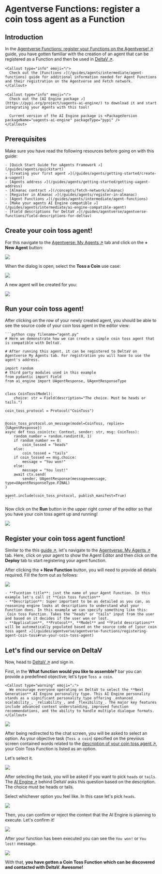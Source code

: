
# Agentverse Functions: register a coin toss agent as a Function

## Introduction

In the [Agentverse Functions: register your Functions on the Agentverse! ↗️](/guides/agentverse/registering-agent-services) guide, you have gotten familiar with the creation of an agent that can be registered as a Function and then be used in [DeltaV ↗️](/concepts/ai-engine/deltav).

    <Callout type="info" emoji="ℹ️">
      Check out the [Functions ↗️](/guides/agents/intermediate/agent-functions) guide for additional information needed for Agent Functions and their registration on the Agentverse and Fetch network.
    </Callout>

    <Callout type="info" emoji="ℹ️">
      Check out the [AI Engine package ↗️](https://pypi.org/project/uagents-ai-engine/) to download it and start integrating your Agents with this tool!

      Current version of the AI Engine package is <PackageVersion packageName="uagents-ai-engine" packageType="pypi" />
    </Callout>

## Prerequisites

Make sure you have read the following resources before going on with this guide:

    - [Quick Start Guide for uAgents Framework ↗️](/guides/agents/quickstart)
    - [Creating your first agent ↗️](/guides/agents/getting-started/create-a-uagent)
    - [Agents address ↗️](/guides/agents/getting-started/getting-uagent-address)
    - [Almanac contract ↗️](/concepts/fetch-network/almanac)
    - [Register in Almanac ↗️](/guides/agents/register-in-almanac)
    - [Agent Functions ↗️](/guides/agents/intermediate/agent-functions)
    - [Make your agents AI Engine compatible ↗️](/guides/agents/intermediate/ai-engine-compatible-agent)
    - [Field descriptions for DeltaV ↗️](/guides/agentverse/agentverse-functions/field-descriptions-for-deltav)

## Create your coin toss agent!

For this navigate to the [Agentverse: My Agents ↗️](https://agentverse.ai/agents) tab and click on the **+ New Agent** button:

![](src/images/guides/agentverse/registering-agent-coin-toss/hosted-agent-use-case-button.png)

When the dialog is open, select the **Toss a Coin** use case:

![](src/images/guides/agentverse/registering-agent-coin-toss/use-case-dialog.png)

A new agent will be created for you:

![](src/images/guides/agentverse/registering-agent-coin-toss/hosted-agent-in-list.png)

## Run your coin toss agent!

After clicking on the row of your newly created agent, you should be able to see the source code of your coin toss agent in the editor view:

    ```python copy filename="agent.py"
    # Here we demonstrate how we can create a simple coin toss agent that is compatible with DeltaV.

    # After running this agent, it can be registered to DeltaV on Agentverse My Agents tab. For registration you will have to use the agent's address.

    import random
    # third party modules used in this example
    from pydantic import Field
    from ai_engine import UAgentResponse, UAgentResponseType


    class CoinToss(Model):
        choice: str = Field(description="The choice. Must be heads or tails.")

    coin_toss_protocol = Protocol("CoinToss")


    @coin_toss_protocol.on_message(model=CoinToss, replies={UAgentResponse})
    async def toss_coin(ctx: Context, sender: str, msg: CoinToss):
        random_number = random.randint(0, 1)
        if random_number == 0:
            coin_tossed = "heads"
        else:
            coin_tossed = "tails"
        if coin_tossed == msg.choice:
            message = "You won!"
        else:
            message = "You lost!"
        await ctx.send(
            sender, UAgentResponse(message=message, type=UAgentResponseType.FINAL)
    )

    agent.include(coin_toss_protocol, publish_manifest=True)
    ````

Now click on the **Run** button in the upper right corner of the editor so that you have your coin toss agent up and running!

![](src/images/guides/agentverse/registering-agent-coin-toss/run-hosted-agent.png)

## Register your coin toss agent function!

Similar to the this [guide ↗️](/guides/agentverse/agentverse-functions/registering-agent-services#register-your-agents-and-services), let's navigate to the [Agentverse: My Agents ↗️](https://agentverse.ai/) tab. Here, click on your agent to show the Agent Editor and then click on the **Deploy** tab to start registering your agent function.

After clicking the **+ New Function** button, you will need to provide all details required. Fill the form out as follows:

![](src/images/guides/agentverse/registering-agent-coin-toss/new-service-dialog.png)

    - **Fucntion title**: just the name of your Agent Function. In this example let's call it **Coin toss function**
    - **Description**: Super important to be as detailed as you can, as reasoning engine looks at descriptions to understand what your Function does. In this example we can specify something like this: _Coin toss Function. Takes the "heads" or "tails" input from the user and based on it decides if the user won or lost._
    - **Application**, **Protocol**, **Model** and **Field descriptions** will be automatically populated based on the source code of [your coin toss agent ↗️](/guides/agentverse/agentverse-functions/registering-agent-coin-toss#run-your-coin-toss-agent)

## Let's find our service on DeltaV

Now, head to [DeltaV ↗️](https://deltav.agentverse.ai/) and sign in.

First, in the **What function would you like to assemble?** bar you can provide a predefined objective; let's type `Toss a coin`.

    <Callout type="warning" emoji="⚠️">
      We encourage everyone operating on DeltaV to select the **Next Generation** AI Engine personality type. This AI Engine personality stands as a significant personality type offering _enhanced scalability_, _reliability_, and _flexibility_. The major key features include advanced context understanding, improved function recommendations, and the ability to handle multiple dialogue formats.
    </Callout>

![](src/images/guides/agentverse/registering-agent-coin-toss/select-service-group.png)

After being redirected to the chat screen, you will be asked to select an option.
As your objective task (`Toss a coin`) specified on the previous screen contained words related to the [description of your coin toss agent ↗️](/guides/agentverse/agentverse-functions/registering-agent-coin-toss#run-your-coin-toss-agent), your Coin Toss Function is listed as an option.

Let's select it.

![](src/images/guides/agentverse/registering-agent-coin-toss/select-task.png)

After selecting the task, you will be asked if you want to pick `heads` or `tails`. The [AI Engine ↗️](/concepts/ai-engine/ai-engine-intro) behind DeltaV asks this question based on the description. The choice must be heads or tails.

Select whichever option you feel like. In this case let's pick `heads`.

![](src/images/guides/agentverse/registering-agent-coin-toss/select-option.png)

Then, you can confirm or reject the context that the AI Engine is planning to execute. Let's confirm it!

![](src/images/guides/agentverse/registering-agent-coin-toss/confirm-context.png)

After your function has been executed you can see the `You won!` or `You lost!` message.

![](src/images/guides/agentverse/registering-agent-coin-toss/task-completed.png)

With that, **you have gotten a Coin Toss Function which can be discovered and contacted with DeltaV. Awesome!**
